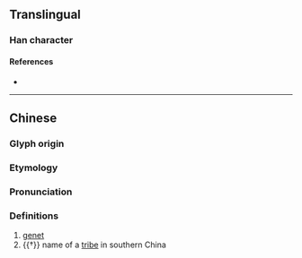 {{character info}}
==Translingual==

===Han character===
{{Han char|rn=94|rad=犬|as=12|sn=15|four=42234|canj=KHTCO|ids=⿰犭菐}}

====References====
* {{Han ref|kx=0718.160|dkj=20679|dj=1129.280|hdz=21368.050|uh=735B|ud=29531|bh=E67B|bd=59003}}

----

==Chinese==
{{zh-forms}}

===Glyph origin===
{{Han compound|犬|菐|c1=s|c2=p|t1=dog|ls=psc}}

===Etymology===
{{rfe|zh|where did the sense 'genet' come from?}}

===Pronunciation===
{{zh-pron
|m=pú
|mc=y
|oc=y
|cat=n
}}

===Definitions===
{{zh-hanzi}}

# [[genet]]
# {{†}} {{zh-div|鉛}} name of a [[tribe]] in southern China

{{zh-cat|Mammals}}